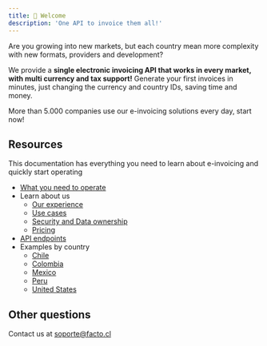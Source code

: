 ```yaml
---
title: 👋 Welcome
description: 'One API to invoice them all!'
---
```


Are you growing into new markets, but each country mean more complexity with new formats, providers and development?

We provide a **single electronic invoicing API that works in every market, with multi currency and tax support!** Generate
your first invoices in minutes, just changing the currency and country IDs, saving time and money.

More than 5.000 companies use our e-invoicing solutions every day, start now!

## Resources

This documentation has everything you need to learn about e-invoicing and quickly start operating

* [What you need to operate](/api-reference/introduction)
* Learn about us
    * [Our experience](/about-us/our-experience)
    * [Use cases](/about-us/use-cases)
    * [Security and Data ownership](/about-us/security-and-data-ownership)
    * [Pricing](/about-us/pricing)
* [API endpoints](/api-reference/endpoint/authenticate-and-receive-a-bearer-token)
* Examples by country
    * [Chile](/api-reference/examples-chile/intro-to-e-invoice)
    * [Colombia](/api-reference/examples-colombia/intro-to-e-invoice)
    * [Mexico](/api-reference/examples-mexico/intro-to-e-invoice)
    * [Peru](/api-reference/examples-peru/intro-to-e-invoice)
    * [United States](/api-reference/examples-usa/intro-to-e-invoice)


## Other questions
Contact us at soporte@facto.cl